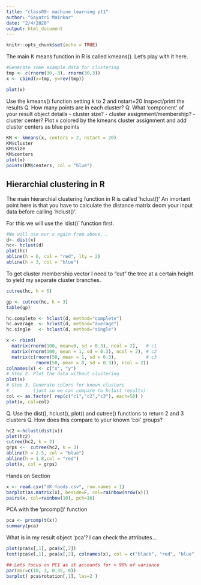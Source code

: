 ```yaml
---
title: "class09- machine learning pt1"
author: "Gayatri Mainkar"
date: "2/4/2020"
output: html_document
---
```


```r
knitr::opts_chunk$set(echo = TRUE)
```

The main K means function in R is called kmeans(). Let's play with it here.

```r
#Generate some example data for clustering
tmp <- c(rnorm(30,-3), rnorm(30,3))
x <- cbind(x=tmp, y=rev(tmp))

plot(x)
```

Use the kmeans() function setting k to 2 and nstart=20
Inspect/print the results
Q. How many points are in each cluster?
Q. What ‘component’ of your result object details
      - cluster size?
      - cluster assignment/membership?
      - cluster center?
Plot x colored by the kmeans cluster assignment and add cluster centers as blue points

```r
KM <- kmeans(x, centers = 2, nstart = 20)
KM$cluster
KM$size
KM$centers
plot(x)
points(KM$centers, col = "blue")
```

## Hierarchial clustering in R

The main hierarchial clustering function in R is called 'hclust()' An imortant point here is that you have to calculate the distance matrix deom your input data before calling 'hclust()'.

For this we will use the 'dist()' function first.

```r
#We will use our x again from above...
d<- dist(x)
hc<- hclust(d)
plot(hc)
abline(h = 6, col = "red", lty = 2)
abline(h = 3, col = "blue")
```

To get cluster membership vector I need to "cut" the tree at a certain height to yield my separate cluster branches.

```r
cutree(hc, h = 6)
```

```r
gp <- cutree(hc, k = 3)
table(gp)
```
```r
hc.complete <- hclust(d, method="complete")
hc.average  <- hclust(d, method="average")
hc.single   <- hclust(d, method="single")
```

```r
x <- rbind(
  matrix(rnorm(100, mean=0, sd = 0.3), ncol = 2),   # c1
  matrix(rnorm(100, mean = 1, sd = 0.3), ncol = 2), # c2
  matrix(c(rnorm(50, mean = 1, sd = 0.3),           # c3
           rnorm(50, mean = 0, sd = 0.3)), ncol = 2))
colnames(x) <- c("x", "y")
# Step 2. Plot the data without clustering
plot(x)
# Step 3. Generate colors for known clusters
#         (just so we can compare to hclust results)
col <- as.factor( rep(c("c1","c2","c3"), each=50) )
plot(x, col=col)
```

Q. Use the dist(), hclust(), plot() and cutree() functions to return 2 and 3 clusters
Q. How does this compare to your known 'col' groups?

```r
hc2 <-hclust(dist(x))
plot(hc2)
cutree(hc2, k = 2)
grps <-  cutree(hc2, k = 3)
abline(h = 2.5, col = "blue")
abline(h = 1.8,col = "red") 
plot(x, col = grps)
```

Hands on Section
```r
x <- read.csv("UK_foods.csv", row.names = 1)
barplot(as.matrix(x), beside=F, col=rainbow(nrow(x)))
pairs(x, col=rainbow(10), pch=16)
```

PCA with the 'prcomp()' function
```r
pca <- prcomp(t(x))
summary(pca)
```

What is in my result object 'pca'? I can check the attributes...
```r
plot(pca$x[,1], pca$x[,2])
text(pca$x[,1], pca$x[,2], colnames(x), col = c("black", "red", "blue", "darkgreen"))
```
```r
## Lets focus on PC1 as it accounts for > 90% of variance 
par(mar=c(10, 3, 0.35, 0))
barplot( pca$rotation[,1], las=2 )
```

